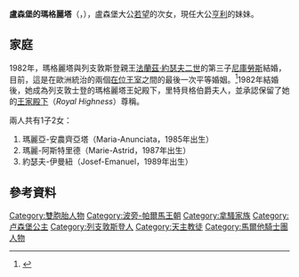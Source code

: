 {{Infobox royalty
| name        = 盧森堡的瑪格麗塔
| title = {{LUX}}公主<br>{{LIE}}王妃殿下<br>''HRH'' Princess Margaretha of Liechtenstein
| image       = Groothertogelijk_paar_van_Luxemburg_met_kinderen_in_1971,_Bestanddeelnr_924-6941-crop.jpg
| caption     = 瑪格麗塔和家人們
| birth_name  = {{Birth date and age|1957|5|15|df=y}}
| birth_place = {{LUX}}[[贝茨多夫_(卢森堡)|貝茨多夫]]
| royal house  =   [[拿騷王朝|拿騷-威爾堡王朝]]<br>[[列支敦斯登王朝|列支敦斯登王朝]]
| spouse      = {{marriage|[[列支敦斯登的尼庫勞斯_(1947)|列支敦斯登的尼庫勞斯王子]]|1982}}
| father   = [[让_(卢森堡大公)|盧森堡大公若望]]
| mother = [[約瑟芬·夏洛特公主_(比利時)|比利時的約瑟芬·夏洛特]]
| religion    = [[羅馬天主教|羅馬天主教]]
}}
'''盧森堡的瑪格麗塔'''（{{lang-fr|Margaretha de Luxembourg}}，{{bd|1957年|5月15日}}），盧森堡大公[[让_(卢森堡大公)|若望]]的次女，現任大公[[亨利_(卢森堡大公)|亨利]]的妹妹。

== 家庭 ==
1982年，瑪格麗塔與列支敦斯登親王[[法蘭茲·約瑟夫二世|法蘭茲·約瑟夫二世]]的第三子[[列支敦斯登的尼庫勞斯_(1947)|尼庫勞斯]]結婚，目前，這是在歐洲統治的兩個[[王室|在位王室]]之間的最後一次平等婚姻。<ref>{{cite web|url=https://today.rtl.lu/life/royals/a/1307255.html|title=Grand Ducal siblings: Princess Marie-Astrid, Prince Jean, Princess Margaretha and Prince Guillaume|website=RTL|date=2019-02-15|accessdate=2021-05-22|archive-date=2021-05-22|archive-url=https://web.archive.org/web/20210522073114/https://today.rtl.lu/life/royals/a/1307255.html|dead-url=no}}</ref>1982年結婚後，她成為列支敦士登的瑪格麗塔王妃殿下，里特貝格伯爵夫人，並承認保留了她的[[殿下|王家殿下]]（''Royal Highness''）尊稱。

兩人共有1子2女：
# 瑪麗亞-安農齊亞塔（Maria-Anunciata，1985年出生）
# 瑪麗-阿斯特里德（Marie-Astrid，1987年出生）
# 約瑟夫-伊曼紐（Josef-Emanuel，1989年出生）

== 參考資料 ==
{{Reflist}}

{{DEFAULTSORT:Margaretha}}
[[Category:雙胞胎人物|Category:雙胞胎人物]]
[[Category:波旁-帕爾馬王朝|Category:波旁-帕爾馬王朝]]
[[Category:拿騷家族|Category:拿騷家族]]
[[Category:卢森堡公主|Category:卢森堡公主]]
[[Category:列支敦斯登人|Category:列支敦斯登人]]
[[Category:天主教徒|Category:天主教徒]]
[[Category:馬爾他騎士團人物|Category:馬爾他騎士團人物]]